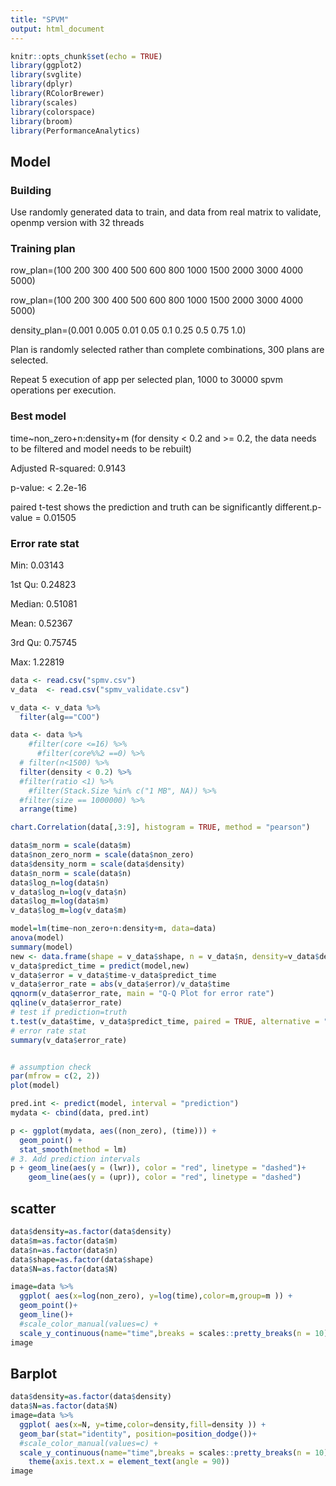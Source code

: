 ```yaml
---
title: "SPVM"
output: html_document
---
```


```r
knitr::opts_chunk$set(echo = TRUE)
library(ggplot2)
library(svglite)
library(dplyr)
library(RColorBrewer) 
library(scales)
library(colorspace)
library(broom)
library(PerformanceAnalytics)
```

## Model
### Building
Use randomly generated data to train, and data from real matrix to validate, openmp version with 32 threads

### Training plan

row_plan=(100 200 300 400 500 600 800 1000 1500 2000 3000 4000 5000)

row_plan=(100 200 300 400 500 600 800 1000 1500 2000 3000 4000 5000)

density_plan=(0.001 0.005  0.01 0.05 0.1 0.25 0.5 0.75 1.0)

Plan is randomly selected rather than complete combinations, 300 plans are selected.

Repeat 5 execution of app per selected plan, 1000 to 30000 spvm operations per execution.

### Best model

time~non_zero+n:density+m (for density < 0.2 and >= 0.2, the data needs to be filtered and model needs to be rebuilt)

Adjusted R-squared:  0.9143

p-value: < 2.2e-16

paired t-test shows the prediction and truth can be significantly different.p-value = 0.01505

### Error rate stat

Min: 0.03143 

1st Qu: 0.24823

Median: 0.51081

Mean: 0.52367

3rd Qu: 0.75745   

Max: 1.22819 


```r
data <- read.csv("spmv.csv")
v_data  <- read.csv("spmv_validate.csv")

v_data <- v_data %>%
  filter(alg=="COO")

data <- data %>% 
    #filter(core <=16) %>%
      #filter(core%%2 ==0) %>%
  # filter(n<1500) %>%
  filter(density < 0.2) %>%
  #filter(ratio <1) %>%
    #filter(Stack.Size %in% c("1 MB", NA)) %>%
  #filter(size == 1000000) %>%
  arrange(time) 

chart.Correlation(data[,3:9], histogram = TRUE, method = "pearson")

data$m_norm = scale(data$m)
data$non_zero_norm = scale(data$non_zero)
data$density_norm = scale(data$density)
data$n_norm = scale(data$n)
data$log_n=log(data$n)
v_data$log_n=log(v_data$n)
data$log_m=log(data$m)
v_data$log_m=log(v_data$m)

model=lm(time~non_zero+n:density+m, data=data)
anova(model)
summary(model)
new <- data.frame(shape = v_data$shape, n = v_data$n, density=v_data$density,non_zero=v_data$non_zero, m=v_data$m, log_n=v_data$log_n, log_m=v_data$log_m)
v_data$predict_time = predict(model,new)
v_data$error = v_data$time-v_data$predict_time
v_data$error_rate = abs(v_data$error)/v_data$time
qqnorm(v_data$error_rate, main = "Q-Q Plot for error rate")
qqline(v_data$error_rate)
# test if prediction=truth
t.test(v_data$time, v_data$predict_time, paired = TRUE, alternative = "two.sided")
# error rate stat
summary(v_data$error_rate)


# assumption check
par(mfrow = c(2, 2))
plot(model)
```

```r
pred.int <- predict(model, interval = "prediction")
mydata <- cbind(data, pred.int)

p <- ggplot(mydata, aes((non_zero), (time))) +
  geom_point() +
  stat_smooth(method = lm)
# 3. Add prediction intervals
p + geom_line(aes(y = (lwr)), color = "red", linetype = "dashed")+
    geom_line(aes(y = (upr)), color = "red", linetype = "dashed")
```

## scatter
```r
data$density=as.factor(data$density)
data$m=as.factor(data$m)
data$n=as.factor(data$n)
data$shape=as.factor(data$shape)
data$N=as.factor(data$N)

image=data %>%
  ggplot( aes(x=log(non_zero), y=log(time),color=m,group=m )) +
  geom_point()+
  geom_line()+
  #scale_color_manual(values=c) +
  scale_y_continuous(name="time",breaks = scales::pretty_breaks(n = 10)) 
image


```

## Barplot
```r
data$density=as.factor(data$density)
data$N=as.factor(data$N)
image=data %>%
  ggplot( aes(x=N, y=time,color=density,fill=density )) +
  geom_bar(stat="identity", position=position_dodge())+
  #scale_color_manual(values=c) +
  scale_y_continuous(name="time",breaks = scales::pretty_breaks(n = 10)) +
    theme(axis.text.x = element_text(angle = 90))
image
```
